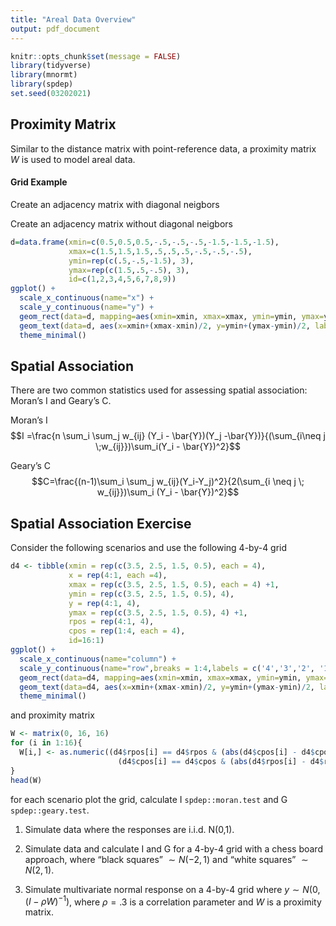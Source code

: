 ```yaml
---
title: "Areal Data Overview"
output: pdf_document
---
```


```r
knitr::opts_chunk$set(message = FALSE)
library(tidyverse)
library(mnormt)
library(spdep)
set.seed(03202021)
```


## Proximity Matrix
Similar to the distance matrix with point-reference data, a proximity matrix $W$ is used to model areal data.

\vfill


\vfill


\vfill

#### Grid Example
Create an adjacency matrix with diagonal neigbors

\vfill

Create an adjacency matrix without diagonal neigbors

```r
d=data.frame(xmin=c(0.5,0.5,0.5,-.5,-.5,-.5,-1.5,-1.5,-1.5),
             xmax=c(1.5,1.5,1.5,.5,.5,.5,-.5,-.5,-.5),
             ymin=rep(c(.5,-.5,-1.5), 3), 
             ymax=rep(c(1.5,.5,-.5), 3),
             id=c(1,2,3,4,5,6,7,8,9))
ggplot() + 
  scale_x_continuous(name="x") + 
  scale_y_continuous(name="y") +
  geom_rect(data=d, mapping=aes(xmin=xmin, xmax=xmax, ymin=ymin, ymax=ymax), color="black", alpha=0.05) +
  geom_text(data=d, aes(x=xmin+(xmax-xmin)/2, y=ymin+(ymax-ymin)/2, label=id), size=4) +
  theme_minimal()

```

\newpage

## Spatial Association

There are two common statistics used for assessing spatial association:
Moran's I and Geary's C.

\vfill

Moran's I
$$I =\frac{n \sum_i \sum_j w_{ij} (Y_i - \bar{Y})(Y_j -\bar{Y})}{(\sum_{i\neq j \;w_{ij}})\sum_i(Y_i - \bar{Y})^2}$$

\vfill


\vfill

Geary's C
$$C=\frac{(n-1)\sum_i \sum_j w_{ij}(Y_i-Y_j)^2}{2(\sum_{i \neq j \; w_{ij}})\sum_i (Y_i - \bar{Y})^2}$$

\vfill


\vfill
\newpage

## Spatial Association Exercise

Consider the following scenarios and use the following 4-by-4 grid

```r
d4 <- tibble(xmin = rep(c(3.5, 2.5, 1.5, 0.5), each = 4),
             x = rep(4:1, each =4),      
             xmax = rep(c(3.5, 2.5, 1.5, 0.5), each = 4) +1,
             ymin = rep(c(3.5, 2.5, 1.5, 0.5), 4), 
             y = rep(4:1, 4),
             ymax = rep(c(3.5, 2.5, 1.5, 0.5), 4) +1,
             rpos = rep(4:1, 4),
             cpos = rep(1:4, each = 4),
             id=16:1)
ggplot() + 
  scale_x_continuous(name="column") + 
  scale_y_continuous(name="row",breaks = 1:4,labels = c('4','3','2', '1') ) +
  geom_rect(data=d4, mapping=aes(xmin=xmin, xmax=xmax, ymin=ymin, ymax=ymax), color="black", alpha=0.05) +
  geom_text(data=d4, aes(x=xmin+(xmax-xmin)/2, y=ymin+(ymax-ymin)/2, label=id), size=4) +
  theme_minimal()
```

and proximity matrix 

```r
W <- matrix(0, 16, 16)
for (i in 1:16){
  W[i,] <- as.numeric((d4$rpos[i] == d4$rpos & (abs(d4$cpos[i] - d4$cpos) == 1)) | 
                        (d4$cpos[i] == d4$cpos & (abs(d4$rpos[i] - d4$rpos) == 1)))
}
head(W)
```
\vfill

for each scenario plot the grid, calculate I `spdep::moran.test` and G `spdep::geary.test`.

\newpage

1. Simulate data where the responses are i.i.d. N(0,1). 



\vfill


2. Simulate data and calculate I and G for a 4-by-4 grid with a chess board approach, where "black squares" $\sim N(-2,1)$ and "white squares" $\sim N(2,1)$.


\vfill


3. Simulate multivariate normal response on a 4-by-4 grid where $y \sim N(0, (I- \rho W)^{-1})$, where $\rho = .3$ is a correlation parameter and $W$ is a proximity matrix.


\vfill
